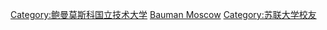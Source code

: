 {{Catnav|頁面分類|人物|校友|大學校友|俄羅斯大學校友}}
{{Commons category|Bauman Moscow State Technical University|鮑曼莫斯科國立技術大學}}

[[Category:鲍曼莫斯科国立技术大学|Category:鲍曼莫斯科国立技术大学]]
[[Category:俄羅斯大學校友|Bauman Moscow]]
[[Category:苏联大学校友|Category:苏联大学校友]]